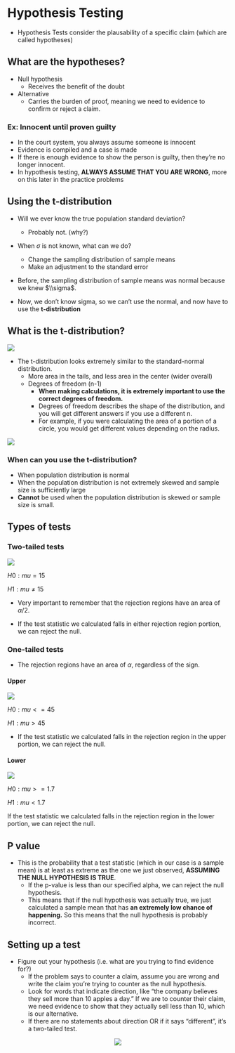 # Hypothesis Testing

* Hypothesis Tests consider the plausability of a specific claim (which are called hypotheses)

## What are the hypotheses?

* Null hypothesis
    - Receives the benefit of the doubt

* Alternative
    - Carries the burden of proof, meaning we need to evidence to confirm or reject a claim.
    
### Ex: Innocent until proven guilty

* In the court system, you always assume someone is innocent
* Evidence is compiled and a case is made
* If there is enough evidence to show the person is guilty, then they're no longer innocent.
* In hypothesis testing, **ALWAYS ASSUME THAT YOU ARE WRONG**, more on this later in the practice problems

## Using the t-distribution
+ Will we ever know the true population standard deviation?
    + Probably not. (why?)
    
+ When $\sigma$ is not known, what can we do?
    + Change the sampling distribution of sample means
    + Make an adjustment to the standard error

+ Before, the sampling distribution of sample means was normal because we knew
$\\sigma$.

+ Now, we don't know sigma, so we can't use the normal, and now have to use the
**t-distribution**

## What is the t-distribution?

![](www/t_vs_z.jpg)

- The t-distribution looks extremely similar to the standard-normal 
distribution.
    - More area in the tails, and less area in the center (wider overall)
    - Degrees of freedom (n-1)
        - **When making calculations, it is extremely important to use the 
        correct degrees of freedom.** 
        - Degrees of freedom describes the shape of the distribution, and you 
        will get different answers if you use a different n.
        - For example, if you were calculating the area of a portion of a 
        circle, you would get different values depending on the radius.
        

![](www/DoF.jpg)

### When can you use the t-distribution?

- When population distribution is normal
- When the population distribution is not extremely skewed and sample size is 
sufficiently large
- **Cannot** be used when the population distribution is skewed or sample size
is small.


## Types of tests

### Two-tailed tests

![](www/two tail.jpg)

$H0: mu = 15$

$H1: mu \neq 15$

* Very important to remember that the rejection regions have an area of $\alpha/2$.

* If the test statistic we calculated falls in either rejection region portion, 
we can reject the null.

### One-tailed tests

* The rejection regions have an area of $\alpha$, regardless of the sign.

#### Upper

![](www/upper.jpg)

$H0: mu <= 45$

$H1: mu > 45$

* If the test statistic we calculated falls in the rejection region in the upper
portion, we can reject the null.

#### Lower

![](www/lower.jpg)

$H0: mu >= 1.7$

$H1: mu < 1.7$

If the test statistic we calculated falls in the rejection region in the lower
portion, we can reject the null.

## P value

* This is the probability that a test statistic (which in our case is a sample
mean) is at least as extreme as the one we just observed, **ASSUMING THE NULL HYPOTHESIS IS TRUE**.
    - If the p-value is less than our specified alpha, we can reject the null 
    hypothesis.
    - This means that if the null hypothesis was actually true, we just 
    calculated a sample mean that has **an extremely low chance of happening.** 
    So this means that the null hypothesis is probably incorrect.
    
## Setting up a test

* Figure out your hypothesis (i.e. what are you trying to find evidence for?)
    - If the problem says to counter a claim, assume you are wrong and write the
    claim you're trying to counter as the null hypothesis. 
    - Look for words that indicate direction, like "the company believes they sell 
    more than 10 apples a day." If we are to counter their claim, we need evidence
    to show that they actually sell less than 10, which is our alternative.
    - If there are no statements about direction OR if it says "different", it's
    a two-tailed test.

<center>  
![](www/www/curve.png)
</center>